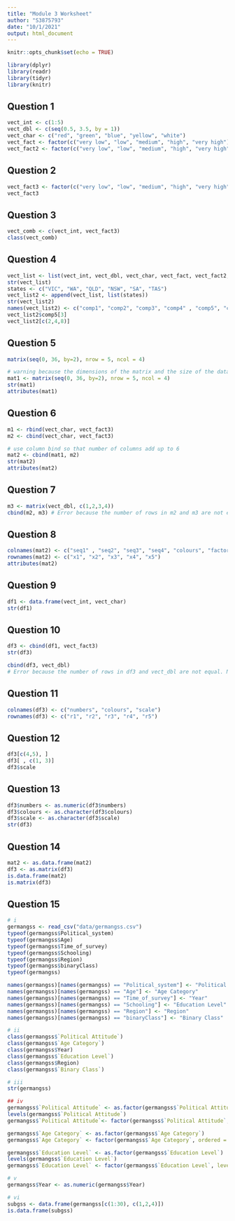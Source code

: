 ---
title: "Module 3 Worksheet"
author: "S3875793"
date: "10/1/2021"
output: html_document
---

```{r setup, include=FALSE}
knitr::opts_chunk$set(echo = TRUE)
```

```{r}
library(dplyr)
library(readr)
library(tidyr)
library(knitr)
```

## Question 1

```{r}
vect_int <- c(1:5)
vect_dbl <- c(seq(0.5, 3.5, by = 1))
vect_char <- c("red", "green", "blue", "yellow", "white")
vect_fact <- factor(c("very low", "low", "medium", "high", "very high"))
vect_fact2 <- factor(c("very low", "low", "medium", "high", "very high"), levels = c("very low", "low", "medium", "high", "very high"))
```
## Question 2
```{r}
vect_fact3 <- factor(c("very low", "low", "medium", "high", "very high"), levels = c("very low", "low", "medium", "high", "very high"), ordered = TRUE)
vect_fact3
```
## Question 3
```{r}
vect_comb <- c(vect_int, vect_fact3)
class(vect_comb)
```
## Question 4
```{r}
vect_list <- list(vect_int, vect_dbl, vect_char, vect_fact, vect_fact2, vect_fact3, vect_comb)
str(vect_list)
states <- c("VIC", "WA", "QLD", "NSW", "SA", "TAS")
vect_list2 <- append(vect_list, list(states))
str(vect_list2)
names(vect_list2) <- c("comp1", "comp2", "comp3", "comp4" , "comp5", "comp6", "comp7", "comp8")
vect_list2$comp5[3]
vect_list2[c(2,4,8)]
```
## Question 5
```{r}
matrix(seq(0, 36, by=2), nrow = 5, ncol = 4)

# warning because the dimensions of the matrix and the size of the data are not equal. R recycles the data when it reaches the end of the data, starting from the beginning of the sequence.
mat1 <- matrix(seq(0, 36, by=2), nrow = 5, ncol = 4)
str(mat1)
attributes(mat1)
```
## Question 6
```{r}
m1 <- rbind(vect_char, vect_fact3)
m2 <- cbind(vect_char, vect_fact3)

# use column bind so that number of columns add up to 6
mat2 <- cbind(mat1, m2)
str(mat2)
attributes(mat2)

```
## Question 7
```{r}
m3 <- matrix(vect_dbl, c(1,2,3,4))
cbind(m2, m3) # Error because the number of rows in m2 and m3 are not equal. Number of rows in both matrices must be the same to carry out column bind.
```
## Question 8
```{r}
colnames(mat2) <- c("seq1" , "seq2", "seq3", "seq4", "colours", "factor1")
rownames(mat2) <- c("x1", "x2", "x3", "x4", "x5")
attributes(mat2)
```
## Question 9
```{r}
df1 <- data.frame(vect_int, vect_char)
str(df1)
```
## Question 10
```{r}
df3 <- cbind(df1, vect_fact3)
str(df3)

cbind(df3, vect_dbl)
# Error because the number of rows in df3 and vect_dbl are not equal. Number of rows in both matrices must be the same to carry out column bind.
```
## Question 11
```{r}
colnames(df3) <- c("numbers", "colours", "scale")
rownames(df3) <- c("r1", "r2", "r3", "r4", "r5")
```
## Question 12
```{r}
df3[c(4,5), ]
df3[ , c(1, 3)]
df3$scale
```
## Question 13
```{r}
df3$numbers <- as.numeric(df3$numbers)
df3$colours <- as.character(df3$colours)
df3$scale <- as.character(df3$scale)
str(df3)

```

## Question 14
```{r}
mat2 <- as.data.frame(mat2)
df3 <- as.matrix(df3)
is.data.frame(mat2)
is.matrix(df3)

```
## Question 15
```{r}
# i
germangss <- read_csv("data/germangss.csv")
typeof(germangss$Political_system)
typeof(germangss$Age)
typeof(germangss$Time_of_survey)
typeof(germangss$Schooling)
typeof(germangss$Region)
typeof(germangss$binaryClass)
typeof(germangss)

names(germangss)[names(germangss) == "Political_system"] <- "Political Attitude"
names(germangss)[names(germangss) == "Age"] <- "Age Category"
names(germangss)[names(germangss) == "Time_of_survey"] <- "Year"
names(germangss)[names(germangss) == "Schooling"] <- "Education Level"
names(germangss)[names(germangss) == "Region"] <- "Region"
names(germangss)[names(germangss) == "binaryClass"] <- "Binary Class"
```
```{r}
# ii
class(germangss$`Political Attitude`)
class(germangss$`Age Category`)
class(germangss$Year)
class(germangss$`Education Level`)
class(germangss$Region)
class(germangss$`Binary Class`)

# iii
str(germangss)
```

```{r}
## iv
germangss$`Political Attitude` <- as.factor(germangss$`Political Attitude`)
levels(germangss$`Political Attitude`)
germangss$`Political Attitude`<- factor(germangss$`Political Attitude`, levels=c("Very_poorly", "Poorly", "Well", "Very Well"), ordered = TRUE)

germangss$`Age Category` <- as.factor(germangss$`Age Category`)
germangss$`Age Category` <- factor(germangss$`Age Category`, ordered = TRUE)

germangss$`Education Level` <- as.factor(germangss$`Education Level`)
levels(germangss$`Education Level`)
germangss$`Education Level` <- factor(germangss$`Education Level`, levels = c("Basic_incomplete", "Basic", "Medium", "Upper_medium", "Intensive"))
```
```{r}
# v
germangss$Year <- as.numeric(germangss$Year)

# vi
subgss <- data.frame(germangss[c(1:30), c(1,2,4)])
is.data.frame(subgss)
```